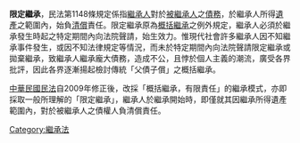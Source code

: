 '''限定繼承'''，民法第1148條規定係指[[繼承人|繼承人]]對於[[被繼承人|被繼承人]]之[[債務|債務]]，於繼承人所得[[遺產|遺產]]之範圍內，始負[[清償|清償]]責任。限定繼承原為[[概括繼承|概括繼承]]之例外規定，繼承人必須於繼承發生時起之特定期間內向法院聲請，始生效力。惟現代社會許多繼承人因不知繼承事件發生，或因不知法律規定等情況，而未於特定期間內向法院聲請限定繼承或拋棄繼承，致繼承人繼承龐大債務，造成不公，且悖於個人主義的潮流，廣受各界批評，因此各界逐漸揚起檢討傳統「父債子償」之概括繼承。

[[中華民國民法|中華民國民法]]自2009年修正後，改採「概括繼承，有限責任」的繼承模式，亦即採取一般所理解的「限定繼承」，繼承人於繼承開始時，即僅就其因繼承所得遺產範圍內，對於被繼承人之債權人負清償責任。

[[Category:繼承法|Category:繼承法]]